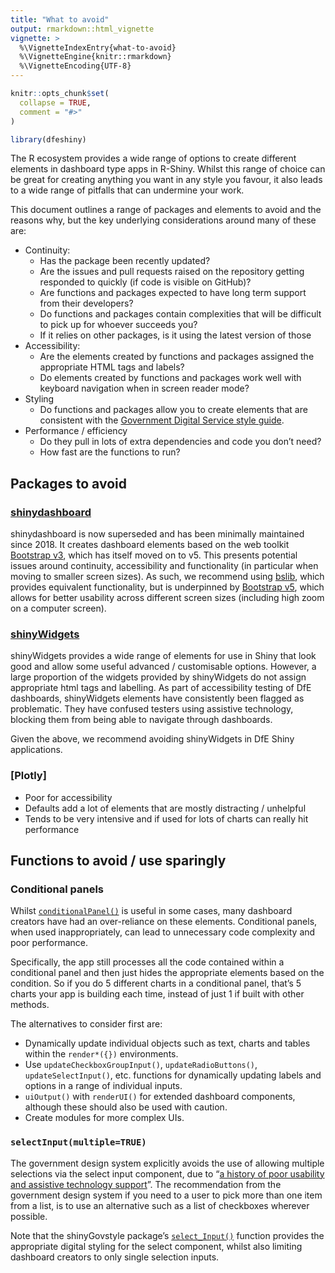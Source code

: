 ```yaml
---
title: "What to avoid"
output: rmarkdown::html_vignette
vignette: >
  %\VignetteIndexEntry{what-to-avoid}
  %\VignetteEngine{knitr::rmarkdown}
  %\VignetteEncoding{UTF-8}
---
```


```r
knitr::opts_chunk$set(
  collapse = TRUE,
  comment = "#>"
)
```

```r
library(dfeshiny)
```

The R ecosystem provides a wide range of options to create different elements in dashboard type 
apps in R-Shiny. Whilst this range of choice can be great for creating anything you want in any 
style you favour, it also leads to a wide range of pitfalls that can undermine your work.

This document outlines a range of packages and elements to avoid and the reasons why, but the key
underlying considerations around many of these are:

- Continuity: 
  - Has the package been recently updated?
  - Are the issues and pull requests raised on the repository getting responded to quickly (if code is visible on GitHub)?
  - Are functions and packages expected to have long term support from their developers?
  - Do functions and packages contain complexities that will be difficult to pick up for whoever 
  succeeds you?
  - If it relies on other packages, is it using the latest version of those
- Accessibility:
  - Are the elements created by functions and packages assigned the appropriate HTML tags and 
  labels?
  - Do elements created by functions and packages work well with keyboard navigation when in 
  screen reader mode?
- Styling
  - Do functions and packages allow you to create elements that are consistent with the [Government Digital Service style guide](https://www.gov.uk/guidance/style-guide).
- Performance / efficiency
  - Do they pull in lots of extra dependencies and code you don't need?
  - How fast are the functions to run?
  
## Packages to avoid

### [shinydashboard](https://rstudio.github.io/shinydashboard/index.html)

shinydashboard is now superseded and has been minimally maintained since 2018. It creates dashboard
elements based on the web toolkit [Bootstrap v3](https://getbootstrap.com/docs/3.3/), which has 
itself moved on to v5. This presents potential issues around continuity, accessibility and 
functionality (in particular when moving to smaller screen sizes). As such, we recommend using 
[bslib](https://rstudio.github.io/bslib/), which provides equivalent functionality, but is underpinned 
by [Bootstrap v5](https://getbootstrap.com/docs/5.3/getting-started/introduction/), which allows 
for better usability across different screen sizes (including high zoom on a computer screen).

### [shinyWidgets](https://dreamrs.github.io/shinyWidgets/index.html)

shinyWidgets provides a wide range of elements for use in Shiny that look good and allow some 
useful advanced / customisable options. However, a large proportion of the widgets provided by 
shinyWidgets do not assign appropriate html tags and labelling. As part of accessibility testing of
DfE dashboards, shinyWidgets elements have consistently been flagged as problematic. They have
confused testers using assistive technology, blocking them from being able to navigate through
dashboards.

Given the above, we recommend avoiding shinyWidgets in DfE Shiny applications.

### [Plotly]

- Poor for accessibility
- Defaults add a lot of elements that are mostly distracting / unhelpful
- Tends to be very intensive and if used for lots of charts can really hit performance

## Functions to avoid / use sparingly

### Conditional panels

Whilst [`conditionalPanel()`](https://shiny.posit.co/r/reference/shiny/1.4.0/conditionalpanel.html) 
is useful in some cases, many dashboard creators have had an over-reliance on these elements. 
Conditional panels, when used inappropriately, can lead to unnecessary code complexity and poor 
performance. 

Specifically, the app still processes all the code contained within a conditional panel and then just hides the appropriate elements based on the condition. So if you do 5 different charts in a conditional panel, that's 5 charts your app is building each time, instead of just 1 if built with other methods.

The alternatives to consider first are:

- Dynamically update individual objects such as text, charts and tables within the `render*({})` environments.
- Use `updateCheckboxGroupInput()`, `updateRadioButtons()`, `updateSelectInput()`, etc. functions for 
dynamically updating labels and options in a range of individual inputs.
- `uiOutput()` with `renderUI()` for extended dashboard components, although these should also be 
used with caution.
- Create modules for more complex UIs.

### `selectInput(multiple=TRUE)`

The government design system explicitly avoids the use of allowing multiple selections via the select input component, due to "[a history of poor usability and assistive technology support](https://design-system.service.gov.uk/components/select/)". The recommendation from the government design system if you need to a user to pick more than one item from a list, is to use an alternative such as a list of checkboxes wherever possible.

Note that the shinyGovstyle package's [`select_Input()`](https://dfe-analytical-services.github.io/shinyGovstyle/reference/select_Input.html) function provides the appropriate digital styling for the select component, whilst also limiting dashboard creators to only single selection inputs.
